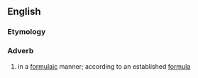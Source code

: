 ==English==
===Etymology===
{{suffix|formulaic|ally}}

===Adverb===
{{en-adv|-}}

# in a [[formulaic]] manner; according to an established [[formula]]